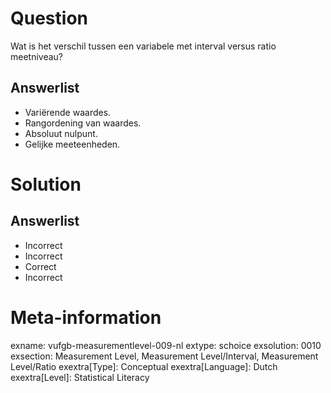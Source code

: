 Question
========
  
Wat is het verschil tussen een variabele met interval versus ratio meetniveau?

  
Answerlist
----------
* Variërende waardes.
* Rangordening van waardes.
* Absoluut nulpunt.
* Gelijke meeteenheden.

Solution
========

Answerlist
----------
* Incorrect
* Incorrect
* Correct
* Incorrect

Meta-information
================
exname: vufgb-measurementlevel-009-nl
extype: schoice
exsolution: 0010
exsection: Measurement Level, Measurement Level/Interval, Measurement Level/Ratio
exextra[Type]: Conceptual
exextra[Language]: Dutch
exextra[Level]: Statistical Literacy